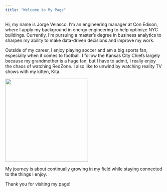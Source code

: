 ```yaml
---
title: "Welcome to My Page"
---
```


Hi, my name is Jorge Velasco. I’m an engineering manager at Con Edison, where I apply my background in energy engineering to help optimize NYC buildings. Currently, I’m pursuing a master’s degree in business analytics to sharpen my ability to make data-driven decisions and improve my work.

Outside of my career, I enjoy playing soccer and am a big sports fan, especially when it comes to football. I follow the Kansas City Chiefs largely because my grandmother is a huge fan, but I have to admit, I really enjoy the chaos of watching RedZone. I also like to unwind by watching reality TV shows with my kitten, Kita.

![](kita.jpg){width="2.75in"}

My journey is about continually growing in my field while staying connected to the things I enjoy.

Thank you for visiting my page!
